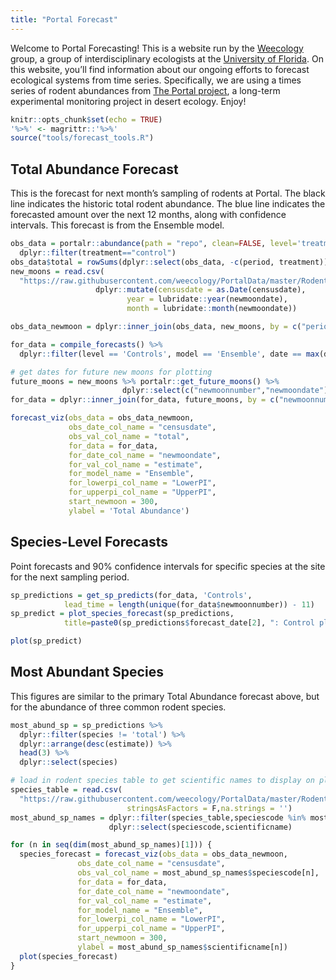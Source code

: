 ```yaml
---
title: "Portal Forecast"
---
```


Welcome to Portal Forecasting! This is a website run by the [Weecology](http://weecology.org/) group, a group of interdisciplinary ecologists at the [University of Florida](http://www.wec.ufl.edu/). On this website, you'll find information about our ongoing efforts to forecast ecological systems from time series. Specifically, we are using a times series of rodent abundances from [The Portal project](http://portal.weecology.org/), a long-term experimental monitoring project in desert ecology. Enjoy! 

```r
knitr::opts_chunk$set(echo = TRUE)
'%>%' <- magrittr::'%>%'
source("tools/forecast_tools.R")
```

## Total Abundance Forecast

This is the forecast for next month's sampling of rodents at Portal. The black line indicates the historic total rodent abundance. The blue line indicates the forecasted amount over the next 12 months, along with confidence intervals. This forecast is from the Ensemble model. 

```r
obs_data = portalr::abundance(path = "repo", clean=FALSE, level='treatment', plots="longterm") %>%
  dplyr::filter(treatment=="control")
obs_data$total = rowSums(dplyr::select(obs_data, -c(period, treatment)))
new_moons = read.csv(
  "https://raw.githubusercontent.com/weecology/PortalData/master/Rodents/moon_dates.csv") %>%
                   dplyr::mutate(censusdate = as.Date(censusdate),
                          year = lubridate::year(newmoondate),
                          month = lubridate::month(newmoondate))

obs_data_newmoon = dplyr::inner_join(obs_data, new_moons, by = c("period" = "period"))

for_data = compile_forecasts() %>%
  dplyr::filter(level == 'Controls', model == 'Ensemble', date == max(date))

# get dates for future new moons for plotting
future_moons = new_moons %>% portalr::get_future_moons() %>%    
                         dplyr::select(c("newmoonnumber","newmoondate"))
for_data = dplyr::inner_join(for_data, future_moons, by = c("newmoonnumber" = "newmoonnumber"))

forecast_viz(obs_data = obs_data_newmoon,
             obs_date_col_name = "censusdate",
             obs_val_col_name = "total",
             for_data = for_data,
             for_date_col_name = "newmoondate",
             for_val_col_name = "estimate",
             for_model_name = "Ensemble",
             for_lowerpi_col_name = "LowerPI",
             for_upperpi_col_name = "UpperPI",
             start_newmoon = 300,
             ylabel = 'Total Abundance')
```

## Species-Level Forecasts

Point forecasts and 90% confidence intervals for specific species at the site for the next sampling period. 

```r

sp_predictions = get_sp_predicts(for_data, 'Controls', 
            lead_time = length(unique(for_data$newmoonnumber)) - 11)
sp_predict = plot_species_forecast(sp_predictions,
            title=paste0(sp_predictions$forecast_date[2], ": Control plots"))

plot(sp_predict)
```

## Most Abundant Species

This figures are similar to the primary Total Abundance forecast above, but for the abundance of three common rodent species. 
```r
most_abund_sp = sp_predictions %>% 
  dplyr::filter(species != 'total') %>% 
  dplyr::arrange(desc(estimate)) %>% 
  head(3) %>% 
  dplyr::select(species)

# load in rodent species table to get scientific names to display on plots
species_table = read.csv(
  "https://raw.githubusercontent.com/weecology/PortalData/master/Rodents/Portal_rodent_species.csv",
                          stringsAsFactors = F,na.strings = '')
most_abund_sp_names = dplyr::filter(species_table,speciescode %in% most_abund_sp$species) %>%      
                      dplyr::select(speciescode,scientificname)

for (n in seq(dim(most_abund_sp_names)[1])) {
  species_forecast = forecast_viz(obs_data = obs_data_newmoon,
               obs_date_col_name = "censusdate",
               obs_val_col_name = most_abund_sp_names$speciescode[n],
               for_data = for_data,
               for_date_col_name = "newmoondate",
               for_val_col_name = "estimate",
               for_model_name = "Ensemble",
               for_lowerpi_col_name = "LowerPI",
               for_upperpi_col_name = "UpperPI",
               start_newmoon = 300,
               ylabel = most_abund_sp_names$scientificname[n])
  plot(species_forecast)
}
```

